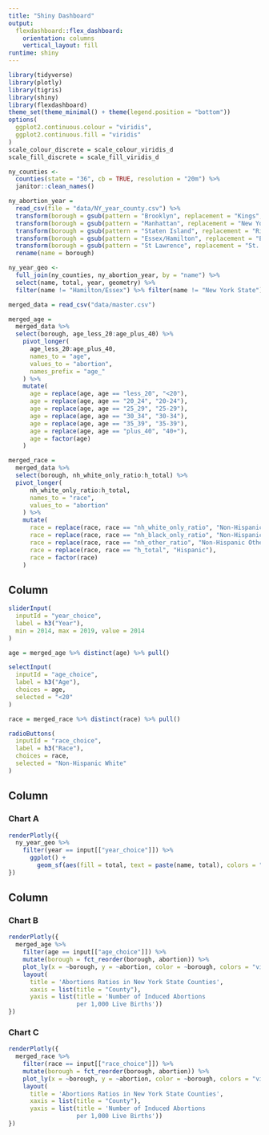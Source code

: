 ```yaml
---
title: "Shiny Dashboard"
output: 
  flexdashboard::flex_dashboard:
    orientation: columns
    vertical_layout: fill
runtime: shiny
---
```


```r
library(tidyverse)
library(plotly)
library(tigris)
library(shiny)
library(flexdashboard)
theme_set(theme_minimal() + theme(legend.position = "bottom"))
options(
  ggplot2.continuous.colour = "viridis",
  ggplot2.continuous.fill = "viridis"
)
scale_colour_discrete = scale_colour_viridis_d
scale_fill_discrete = scale_fill_viridis_d
```


```r
ny_counties <-
  counties(state = "36", cb = TRUE, resolution = "20m") %>% 
  janitor::clean_names()

ny_abortion_year = 
  read_csv(file = "data/NY_year_county.csv") %>%
  transform(borough = gsub(pattern = "Brooklyn", replacement = "Kings", borough)) %>%
  transform(borough = gsub(pattern = "Manhattan", replacement = "New York", borough)) %>%
  transform(borough = gsub(pattern = "Staten Island", replacement = "Richmond", borough)) %>%
  transform(borough = gsub(pattern = "Essex/Hamilton", replacement = "Essex", borough)) %>%
  transform(borough = gsub(pattern = "St Lawrence", replacement = "St. Lawrence", borough)) %>% 
  rename(name = borough) 

ny_year_geo <- 
  full_join(ny_counties, ny_abortion_year, by = "name") %>%
  select(name, total, year, geometry) %>% 
  filter(name != "Hamilton/Essex") %>% filter(name != "New York State") %>% filter(name != "New York City")
```


```r
merged_data = read_csv("data/master.csv")

merged_age = 
  merged_data %>% 
  select(borough, age_less_20:age_plus_40) %>% 
    pivot_longer(
      age_less_20:age_plus_40,
      names_to = "age", 
      values_to = "abortion",
      names_prefix = "age_"
    ) %>% 
    mutate(
      age = replace(age, age == "less_20", "<20"),
      age = replace(age, age == "20_24", "20-24"),
      age = replace(age, age == "25_29", "25-29"),
      age = replace(age, age == "30_34", "30-34"),
      age = replace(age, age == "35_39", "35-39"),
      age = replace(age, age == "plus_40", "40+"),
      age = factor(age)
    )
```


```r
merged_race = 
  merged_data %>% 
  select(borough, nh_white_only_ratio:h_total) %>% 
  pivot_longer(
      nh_white_only_ratio:h_total,
      names_to = "race", 
      values_to = "abortion"
    ) %>% 
    mutate(
      race = replace(race, race == "nh_white_only_ratio", "Non-Hispanic White"),
      race = replace(race, race == "nh_black_only_ratio", "Non-Hispanic Black"),
      race = replace(race, race == "nh_other_ratio", "Non-Hispanic Other"),
      race = replace(race, race == "h_total", "Hispanic"),
      race = factor(race)
    )
```


Column {.sidebar}
-----------------------------------------------------------------------

```r
sliderInput(
  inputId = "year_choice",
  label = h3("Year"),
  min = 2014, max = 2019, value = 2014
)

age = merged_age %>% distinct(age) %>% pull()

selectInput(
  inputId = "age_choice",
  label = h3("Age"),
  choices = age,
  selected = "<20"
)

race = merged_race %>% distinct(race) %>% pull()

radioButtons(
  inputId = "race_choice",
  label = h3("Race"),
  choices = race,
  selected = "Non-Hispanic White"
)
```

Column {data-width=650}
-----------------------------------------------------------------------

### Chart A


```r
renderPlotly({
  ny_year_geo %>% 
    filter(year == input[["year_choice"]]) %>% 
      ggplot() +
        geom_sf(aes(fill = total, text = paste(name, total), colors = "viridis"))            
})
```


Column {data-width=350}
-----------------------------------------------------------------------

### Chart B

```r
renderPlotly({
  merged_age %>% 
    filter(age == input[["age_choice"]]) %>% 
    mutate(borough = fct_reorder(borough, abortion)) %>% 
    plot_ly(x = ~borough, y = ~abortion, color = ~borough, colors = "viridis", type = "bar") %>% 
    layout(
      title = 'Abortions Ratios in New York State Counties', 
      xaxis = list(title = "County"),
      yaxis = list(title = 'Number of Induced Abortions 
                   per 1,000 Live Births'))
}) 
```

### Chart C

```r
renderPlotly({
  merged_race %>% 
    filter(race == input[["race_choice"]]) %>% 
    mutate(borough = fct_reorder(borough, abortion)) %>% 
    plot_ly(x = ~borough, y = ~abortion, color = ~borough, colors = "viridis", type = "bar") %>% 
    layout(
      title = 'Abortions Ratios in New York State Counties', 
      xaxis = list(title = "County"),
      yaxis = list(title = 'Number of Induced Abortions 
                   per 1,000 Live Births'))
}) 
```

